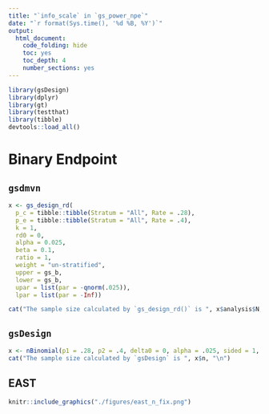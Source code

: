 ```yaml
---
title: "`info_scale` in `gs_power_npe`"
date: "`r format(Sys.time(), '%d %B, %Y')`"
output:
  html_document:
    code_folding: hide
    toc: yes
    toc_depth: 4
    number_sections: yes
---
```


```r
library(gsDesign)
library(dplyr)
library(gt)
library(testthat)
library(tibble)
devtools::load_all()
```

# Binary Endpoint {.tabset}

## `gsdmvn`

```r
x <- gs_design_rd(
  p_c = tibble::tibble(Stratum = "All", Rate = .28),
  p_e = tibble::tibble(Stratum = "All", Rate = .4),
  k = 1,
  rd0 = 0, 
  alpha = 0.025,   
  beta = 0.1,   
  ratio = 1,
  weight = "un-stratified",
  upper = gs_b,
  lower = gs_b,
  upar = list(par = -qnorm(.025)),
  lpar = list(par = -Inf))  

cat("The sample size calculated by `gs_design_rd()` is ", x$analysis$N, "\n")
```


## `gsDesign`
```r
x <- nBinomial(p1 = .28, p2 = .4, delta0 = 0, alpha = .025, sided = 1, beta = .1, outtype = 3)
cat("The sample size calculated by `gsDesign` is ", x$n, "\n")
```


## EAST 
```r
knitr::include_graphics("./figures/east_n_fix.png")
```
